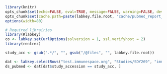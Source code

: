 ```r
library(knitr)
opts_chunk$set(echo=FALSE, eval=TRUE, message=FALSE, warning=FALSE, dev="png", fig.width=6, fig.height=4, dpi=100, autodep=FALSE)
opts_chunk$set(cache.path=paste(labkey.file.root, "cache/pubmed_report_cache/", sep="/"), cache=FALSE)
options(width=80)
```
```r
# Required librairies
library(Rlabkey)
co <- labkey.setCurlOptions(sslversion = 1, ssl.verifyhost = 2)
library(rentrez)
```

```r
study_acc <- gsub(".*/", "", gsub("/@files", "", labkey.file.root))

dat <- labkey.selectRows("test.immunespace.org", "Studies/SDY269", "immport", "study_pubmed", colNameOpt="rname")
ds_pubmed <- dat[dat$study_accession == study_acc, ]
```

<!--
#```{r get-pubmed-info, results='asis', dependson="filter", error=FALSE}
#loaded <- labkey.selectRows(labkey.url.base, "/Shared/", "lists", "loaded_studies", colNameOpt="rname")
#
#get_reference <- function(id, related=FALSE){
#   x <- entrez_summary(db="pubmed", id=id)
#   reference <- paste(paste(x$authors$name,collapse=", "), ". ", x$title, " <i>", x$source, "</i> ", x$volume, "(", x$issue, "), ", x$pubdate, ".", sep="")
#   pubmed_link <- paste0("<a href='http://www.ncbi.nlm.nih.gov/pubmed/", id,"' target='_blank'>", "PMID:", id,"</a>")
#   if(related){
#    SDY <- as.character(dat[ dat$pubmed_id == id, "study_accession"])
#    SDY <- SDY[SDY %in% loaded$study_accession]
#    if(length(SDY)>0){
#      SDY <- paste0("  [<a href='https://www.immunespace.org/project/Studies/", SDY ,"/begin.view?' target='_blank' title='Study ", SDY, " on ImmuneSpace'><b>",SDY,"</b></a>] ")
#      pubmed_link <- paste(pubmed_link, SDY)
#    }
#   }
#   return(paste(reference, pubmed_link))
#}
#
## Update every month
#id <- ds_pubmed$pubmed_id
#id <- id[id != "PMC"]
#if(length(id) ==0){
#   citationtxt <- "No article references (PMIDs) could be found for this study. If you think this is an error, please post a message on the <a href='https://www.immunespace.org/project/home/support/begin.view', target='_blank'>support board</a> and the ImmuneSpace team will update this information as soon as possible."
#} else{
#  study_citation <- lapply(id, get_reference)
#  pubmed_list <- lapply(id, function(x){entrez_link(db="all", id=x, dbfrom="pubmed")})
#  ncitation <- sapply(lapply(pubmed_list, "[[", "pubmed_pubmed_citedin"), length)
#  url_citedin <- paste0("http://www.ncbi.nlm.nih.gov/pubmed?linkname=pubmed_pubmed_citedin&from_uid=", id)
#
#  cat("<h3> Data from this study have been published in the following paper(s): </h3>\n")
#
#  citationtxt <- paste0("<ul><li>", study_citation, "</li></ul>", "\n",
#                        "The article has ",
#                        ifelse(ncitation > 0, paste0("<a href=", url_citedin, " target='_blank'>",
#                                                     ncitation, " citations</a>"), "0 citations"),
#                        " in PubMed central.", collapse="\n")
#}
#```
#
#`r citationtxt`
#
#```{r list-related-articles, results='asis', dependson="get-pubmed-info"}
#if(length(id) ==0){
#   relatedtxt <- " "
#} else{
#  cat("<h3> Related articles in PubMed are listed below: </h3>\n")
#  res <- lapply(pubmed_list[[1]]$pubmed_pubmed[-1][1:5], get_reference, related=TRUE)
#  for(i in 1:5)
#    {
#    cat(paste0(i,". ", res[i],"\n"))
#    }
#  url_related <- paste0("http://www.ncbi.nlm.nih.gov/pubmed?linkname=pubmed_pubmed&from_uid=", ds_pubmed$pubmed_id[1])
#  relatedtxt <- paste0("Click <a href=", url_related, "target='_blank'>here</a> for more suggestions.")
#}
#```
#
#r relatedtxt
-->
